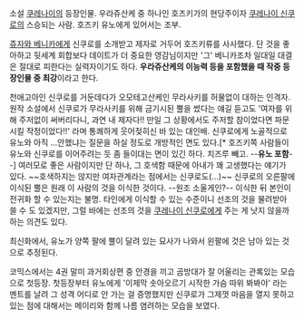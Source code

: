 소설 [[쿠레나이]]의 등장인물.
우라쥬산케 중 하나인 호즈키가의 현당주이자 [[쿠레나이 신쿠로]]의 스승되는 사람.
호즈키 유노에게 있어서는 조부.

[[쥬자와 베니카]]에게 신쿠로를 소개받고 제자로 거두어 호즈키류를 사사했다. 단 것을 좋아하고 뒷세계 회합보다 데이트가 더 중요한 영감님이지만 '그' 베니카조차 일대일 대결은 절대로 피한다는 실력자이기도 하다. '''우라쥬산케의 이능력 등을 포함했을 때 작중 등장인물 중 최강'''이라고 한다.

천애고아인 신쿠로를 거둔데다가 오모테고산케인 무라사키를 허물없이 대하는 인격자. 원작 소설에서 신쿠로가 무라사키를 위해 금기시된 뿔을 썼다는 얘길 듣고도 '여자를 위해 주저없이 써버리다니, 과연 내 제자다!! 만일 그 상황에서도 주저할 참이었다면 파문시킬 작정이었다!!' 라며 통쾌하게 웃어젖히신 바 있는 대인배. 신쿠로에게 노골적으로 유노와 아직 ...안했냐는 질문을 하실 정도로 개방적인 면도 있다.[* 호즈키쪽 사람들이 유노와 신쿠로를 이어주려는 듯 좀 들이대는 면이 있긴 하다. 치즈루 빼고. --'''유노 포함'''--] 여러모로 좋은 사람이지만 단 하나, 그 호색함 때문에 아내가 꽤 고생했다는 얘기가 있다. ~~호색하지는 않지만 여자관계라는 점에서는 신쿠로도(…)~~ 신쿠로의 오른팔에 이식된 뿔은 원래 이 사람의 것을 이식한 것이다. --원조 소울게인?-- 이식한 뒤 본인이 전귀화 할 수 있는지는 불명. 타인에게 이식할 수 있는 수준이니 선조의 것을 물려받아 쓸 수 도 있겠지만, 그럴 바에는 선조의 것을 [[쿠레나이 신쿠로]]에게 주는 게 낫지 않을까 하는 의견도 있다.

최신화에서, 유노가 양쪽 팔에 뿔이 달려 있는 묘사가 나와서 왼팔에 것은 남아 있는 것으로 추정된다.

코믹스에서는 4권 말미 과거회상편 중 안경을 끼고 곰방대가 잘 어울리는 관록있는 모습으로 첫등장. 첫등장부터 유노에게 '이제막 솟아오르기 시작한 가슴 따위 봐봐야' 라는 멘트를 날려 그 성격 어디로 안 가는 걸 증명했지만 신쿠로가 그제껏 마음을 열지 못하고 있는 점에 대해서는 메이리와 함께 나름 염려하는 모습을 보였다.
